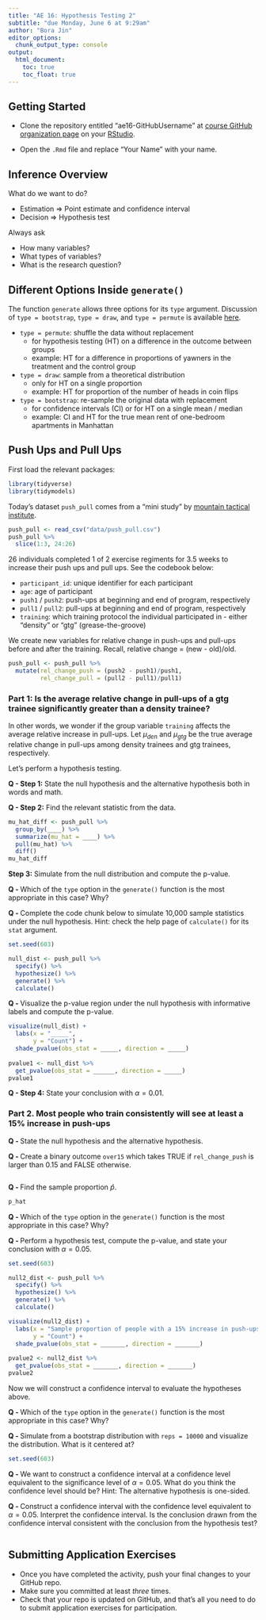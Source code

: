 ```yaml
---
title: "AE 16: Hypothesis Testing 2"
subtitle: "due Monday, June 6 at 9:29am"
author: "Bora Jin"
editor_options:
  chunk_output_type: console
output: 
  html_document: 
    toc: true
    toc_float: true
---
```


## Getting Started 

- Clone the repository entitled "ae16-GitHubUsername" at [course GitHub organization page](https://github.com/sta199-summer22) on your [RStudio](https://cmgr.oit.duke.edu/containers).

- Open the `.Rmd` file and replace "Your Name" with your name. 

## Inference Overview 

What do we want to do? 

- Estimation $\Rightarrow$ Point estimate and confidence interval 
- Decision $\Rightarrow$ Hypothesis test

Always ask 

- How many variables?
- What types of variables?
- What is the research question? 

## Different Options Inside `generate()`

The function `generate` allows three options for its `type` argument. Discussion of `type = bootstrap`, `type = draw`, and `type = permute` is available [here](https://infer.netlify.app/reference/generate.html).

- `type = permute`: shuffle the data without replacement
  - for hypothesis testing (HT) on a difference in the outcome between groups 
  - example: HT for a difference in proportions of yawners in the treatment and the control group 

- `type = draw`: sample from a theoretical distribution 
  - only for HT on a single proportion
  - example: HT for proportion of the number of heads in coin flips
  
- `type = bootstrap`: re-sample the original data with replacement
  - for confidence intervals (CI) or for HT on a single mean / median
  - example: CI and HT for the true mean rent of one-bedroom apartments in Manhattan

## Push Ups and Pull Ups 

First load the relevant packages:

```r
library(tidyverse)
library(tidymodels)
```

Today's dataset `push_pull` comes from a "mini study" by [mountain tactical institute](https://mtntactical.com/knowledge/mini-study-grease-the-groove-beats-density-for-push-up-pull-up-improvement/). 

```r
push_pull <- read_csv("data/push_pull.csv")
push_pull %>%
  slice(1:3, 24:26)
```

26 individuals completed 1 of 2 exercise regiments for 3.5 weeks to increase their push ups and pull ups. See the codebook below:

- `participant_id`: unique identifier for each participant
- `age`: age of participant
- `push1` / `push2`: push-ups at beginning and end of program, respectively
- `pull1` / `pull2`: pull-ups at beginning and end of program, respectively
- `training`: which training protocol the individual participated in - either "density" or "gtg" (grease-the-groove)

We create new variables for relative change in push-ups and pull-ups before and after the training. Recall, relative change = (new - old)/old.

```r
push_pull <- push_pull %>%
  mutate(rel_change_push = (push2 - push1)/push1, 
         rel_change_pull = (pull2 - pull1)/pull1)
```

### Part 1: Is the average relative change in pull-ups of a gtg trainee significantly greater than a density trainee?

In other words, we wonder if the group variable `training` affects the average relative increase in pull-ups. Let $\mu_{den}$ and $\mu_{gtg}$ be the true average relative change in pull-ups among density trainees and gtg trainees, respectively.

Let's perform a hypothesis testing. 

**Q - Step 1:** State the null hypothesis and the alternative hypothesis both in words and math.

**Q - Step 2:** Find the relevant statistic from the data. 

```r
mu_hat_diff <- push_pull %>% 
  group_by(____) %>% 
  summarize(mu_hat = ____) %>% 
  pull(mu_hat) %>% 
  diff()
mu_hat_diff
```

**Step 3:** Simulate from the null distribution and compute the p-value. 

**Q - ** Which of the `type` option in the `generate()` function is the most appropriate in this case? Why?

**Q - ** Complete the code chunk below to simulate 10,000 sample statistics under the null hypothesis. Hint: check the help page of `calculate()` for its `stat` argument. 

```r
set.seed(603)

null_dist <- push_pull %>% 
  specify() %>%
  hypothesize() %>% 
  generate() %>%
  calculate()
```

**Q - ** Visualize the p-value region under the null hypothesis with informative labels and compute the p-value. 

```r
visualize(null_dist) +
  labs(x = "_____", 
       y = "Count") +
  shade_pvalue(obs_stat = _____, direction = _____) 
  
pvalue1 <- null_dist %>%
  get_pvalue(obs_stat = ______, direction = _____) 
pvalue1
```

**Q - Step 4:** State your conclusion with $\alpha = 0.01$.

### Part 2. Most people who train consistently will see at least a 15% increase in push-ups

**Q - ** State the null hypothesis and the alternative hypothesis.
  
**Q - ** Create a binary outcome `over15` which takes TRUE if `rel_change_push` is larger than 0.15 and FALSE otherwise. 

```r
```

**Q - ** Find the sample proportion $\hat{p}$. 

```r
p_hat
```

**Q - ** Which of the `type` option in the `generate()` function is the most appropriate in this case? Why?

**Q - ** Perform a hypothesis test, compute the p-value, and state your conclusion with $\alpha = 0.05$.

```r
set.seed(603)

null2_dist <- push_pull %>% 
  specify() %>%
  hypothesize() %>% 
  generate() %>%
  calculate()

visualize(null2_dist) +
  labs(x = "Sample proportion of people with a 15% increase in push-ups", 
       y = "Count") +
  shade_pvalue(obs_stat = _______, direction = _______) 
  
pvalue2 <- null2_dist %>%
  get_pvalue(obs_stat = _______, direction = _______) 
pvalue2
```

Now we will construct a confidence interval to evaluate the hypotheses above. 

**Q - ** Which of the `type` option in the `generate()` function is the most appropriate in this case? Why?

**Q - ** Simulate from a bootstrap distribution with `reps = 10000` and visualize the distribution. What is it centered at? 

```r
set.seed(603)

```

**Q - ** We want to construct a confidence interval at a confidence level equivalent to the significance level of $\alpha = 0.05$. What do you think the confidence level should be? Hint: The alternative hypothesis is one-sided. 

**Q - ** Construct a confidence interval with the confidence level equivalent to $\alpha = 0.05$. Interpret the confidence interval. Is the conclusion drawn from the confidence interval consistent with the conclusion from the hypothesis test? 

```r
```

## Submitting Application Exercises

- Once you have completed the activity, push your final changes to your GitHub repo. 
- Make sure you committed at least *three* times. 
- Check that your repo is updated on GitHub, and that’s all you need to do to submit application exercises for participation.

